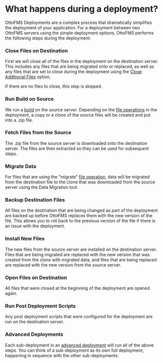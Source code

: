 
# What happens during a deployment?

OttoFMS Deployments are a complex process that dramatically simplifies the deployment of your application. For a deployment between two OttoFMS servers using the simple deployment options, OttoFMS performs the following steps during the deployment:

<Steps>

### Close Files on Destination

First we will close all of the files in the deployment on the destination server. This includes any files that are being migrated onto or replaced, as well as any files that are set to close during the deployment using the [Close Additional Files](/ottodeploy-features/deployments/close-additional-files) option.

If there are no files to close, this step is skipped.

### Run Build on Source

We run a [build](/concepts/builds) on the source server. Depending on the [file operations](/ottodeploy-features/deployments/file-operations) in the deployment, a copy or a clone of the source files will be created and put into a .zip file.

### Fetch Files from the Source

The .zip file from the source server is downloaded onto the destination server. The files are then extracted so they can be used for subsequent steps.

### Migrate Data

For files that are using the "migrate" [file operation](/ottodeploy-features/deployments/file-operations), data will be migrated from the destination file to the clone that was downloaded from the source server using the Data Migration tool.

### Backup Destination Files

All files on the destination that are being changed as part of the deployment are backed up before OttoFMS replaces them with the new version of the file. This allows you to roll back to the previous version of the file if there is an issue with the deployment.

### Install New Files

The new files from the source server are installed on the destination server. Files that are being migrated are replaced with the new version that was created from the clone with migrated data, and files that are being replaced are replaced with the new version from the source server.

### Open Files on Destination

All files that were closed at the beginning of the deployment are opened again.

### Run Post Deployment Scripts

Any post deployment scripts that were configured for the deployment are run on the destination server.

</Steps>

### Advanced Deployments

Each sub-deployment in an [advanced deployment](/concepts/deployments/advanced-deployments) will run all of the above steps. You can think of a sub-deployment as its own full deployment, happening in sequence with the other sub-deployments.
